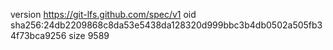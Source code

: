 version https://git-lfs.github.com/spec/v1
oid sha256:24db2209868c8da53e5438da128320d999bbc3b4db0502a505fb34f73bca9256
size 9589
